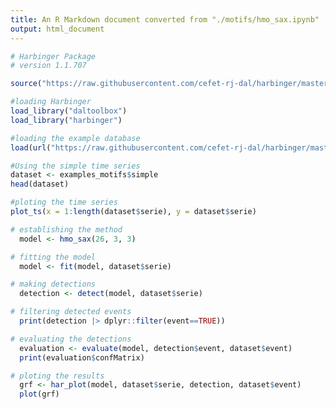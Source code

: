 ```yaml
---
title: An R Markdown document converted from "./motifs/hmo_sax.ipynb"
output: html_document
---
```


```r
# Harbinger Package
# version 1.1.707

source("https://raw.githubusercontent.com/cefet-rj-dal/harbinger/master/jupyter.R")

#loading Harbinger
load_library("daltoolbox") 
load_library("harbinger") 
```

```r
#loading the example database
load(url("https://raw.githubusercontent.com/cefet-rj-dal/harbinger/master/data/examples_motifs.RData"))
```

```r
#Using the simple time series
dataset <- examples_motifs$simple
head(dataset)
```

```r
#ploting the time series
plot_ts(x = 1:length(dataset$serie), y = dataset$serie)
```

```r
# establishing the method  
  model <- hmo_sax(26, 3, 3)
```

```r
# fitting the model
  model <- fit(model, dataset$serie)
```

```r
# making detections
  detection <- detect(model, dataset$serie)
```

```r
# filtering detected events
  print(detection |> dplyr::filter(event==TRUE))
```

```r
# evaluating the detections
  evaluation <- evaluate(model, detection$event, dataset$event)
  print(evaluation$confMatrix)
```

```r
# ploting the results
  grf <- har_plot(model, dataset$serie, detection, dataset$event)
  plot(grf)
```

